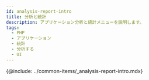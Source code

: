 ```yaml
---
id: analysis-report-intro
title: 分析と統計
description: アプリケーション分析と統計メニューを説明します。
tags:
  - PHP
  - アプリケーション
  - 統計
  - 分析する
  - UI
---
```


<!-- 분석과 통계 / 애플리케이션 분석하기 -->

<!-- 분석 개요 필요 / 검토하기?-->

{@include: ../common-items/_analysis-report-intro.mdx}

